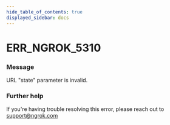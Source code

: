 ```yaml
---
hide_table_of_contents: true
displayed_sidebar: docs
---
```



# ERR_NGROK_5310

### Message

URL "state" parameter is invalid.

### Further help

If you're having trouble resolving this error, please reach out to [support@ngrok.com](mailto:support@ngrok.com?subject=Help%20with%20ERR_NGROK_5310)

<ErrorDetails error="err_ngrok_5310" />
